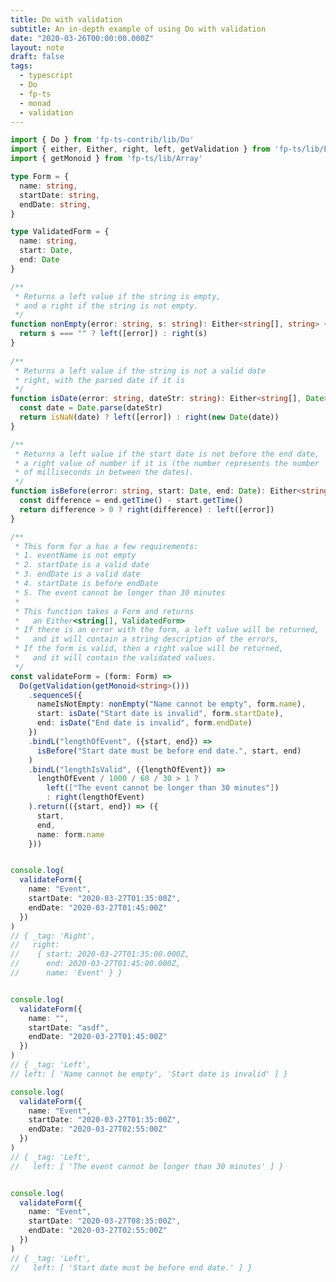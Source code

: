 ```yaml
---
title: Do with validation
subtitle: An in-depth example of using Do with validation
date: "2020-03-26T00:00:00.000Z"
layout: note
draft: false
tags:
  - typescript
  - Do
  - fp-ts
  - monad
  - validation
---
```



```ts
import { Do } from 'fp-ts-contrib/lib/Do'
import { either, Either, right, left, getValidation } from 'fp-ts/lib/Either'
import { getMonoid } from 'fp-ts/lib/Array'

type Form = {
  name: string,
  startDate: string,
  endDate: string,
}

type ValidatedForm = {
  name: string,
  start: Date,
  end: Date
}

/**
 * Returns a left value if the string is empty,
 * and a right if the string is not empty.
 */
function nonEmpty(error: string, s: string): Either<string[], string> {
  return s === "" ? left([error]) : right(s)
}
  
/**
 * Returns a left value if the string is not a valid date
 * right, with the parsed date if it is
 */
function isDate(error: string, dateStr: string): Either<string[], Date> {
  const date = Date.parse(dateStr)
  return isNaN(date) ? left([error]) : right(new Date(date))
}

/**
 * Returns a left value if the start date is not before the end date,
 * a right value of number if it is (the number represents the number
 * of milliseconds in between the dates).
 */
function isBefore(error: string, start: Date, end: Date): Either<string[], number> {
  const difference = end.getTime() - start.getTime()
  return difference > 0 ? right(difference) : left([error])
}

/**
 * This form for a has a few requirements:
 * 1. eventName is not empty
 * 2. startDate is a valid date
 * 3. endDate is a valid date
 * 4. startDate is before endDate
 * 5. The event cannot be longer than 30 minutes
 * 
 * This function takes a Form and returns 
 *   an Either<string[], ValidatedForm>
 * If there is an error with the form, a left value will be returned,
 *   and it will contain a string description of the errors,
 * If the form is valid, then a right value will be returned,
 *   and it will contain the validated values. 
 */
const validateForm = (form: Form) =>
  Do(getValidation(getMonoid<string>()))
    .sequenceS({
      nameIsNotEmpty: nonEmpty("Name cannot be empty", form.name),
      start: isDate("Start date is invalid", form.startDate),
      end: isDate("End date is invalid", form.endDate)
    })
    .bindL("lengthOfEvent", ({start, end}) => 
      isBefore("Start date must be before end date.", start, end)
    )
    .bindL("lengthIsValid", ({lengthOfEvent}) =>
      lengthOfEvent / 1000 / 60 / 30 > 1 ? 
        left(["The event cannot be longer than 30 minutes"])
        : right(lengthOfEvent)
    ).return(({start, end}) => ({
      start,
      end,
      name: form.name
    }))


console.log(
  validateForm({
    name: "Event",
    startDate: "2020-03-27T01:35:00Z",
    endDate: "2020-03-27T01:45:00Z"
  })
)
// { _tag: 'Right',
//   right:
//    { start: 2020-03-27T01:35:00.000Z,
//      end: 2020-03-27T01:45:00.000Z,
//      name: 'Event' } }


console.log(
  validateForm({
    name: "",
    startDate: "asdf",
    endDate: "2020-03-27T01:45:00Z"
  })
) 
// { _tag: 'Left',
// left: [ 'Name cannot be empty', 'Start date is invalid' ] }

console.log(
  validateForm({
    name: "Event",
    startDate: "2020-03-27T01:35:00Z",
    endDate: "2020-03-27T02:55:00Z"
  })
)
// { _tag: 'Left',
//   left: [ 'The event cannot be longer than 30 minutes' ] }


console.log(
  validateForm({
    name: "Event",
    startDate: "2020-03-27T08:35:00Z",
    endDate: "2020-03-27T02:55:00Z"
  })
)
// { _tag: 'Left',
//   left: [ 'Start date must be before end date.' ] }
```